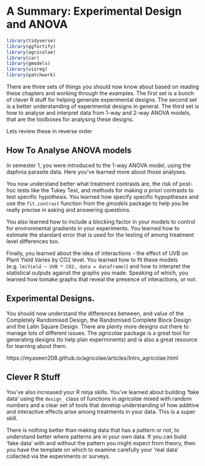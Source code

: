 # A Summary: Experimental Design and ANOVA

```r
library(tidyverse)
library(ggfortify)
library(agricolae)
library(car)
library(gmodels)
library(visreg)
library(patchwork)
```

There are three sets of things you should now know about based on reading these chapters and working through the examples.  The first set is a bunch of clever R stuff for helping generate experimental designs.  The second set is a better understanding of experimental designs in general.  The third set is how to analyse and interpret data from 1-way and 2-way ANOVA models, that are the toolboxes for analysing these designs.

Lets review these in reverse order

## How To Analyse ANOVA models

In semester 1, you were introduced to the 1-way ANOVA model, using the daphnia parasite data.  Here you've learned more about those analyses.  

You now understand better what treatment contrasts are, the risk of post-hoc tests like the Tukey Test, and methods for making _a priori_ contrasts to test specific hypothesis.  You learned how specify specific hypoptheses and use the `fit.contrast` function from the _gmodels_ package to help you be really precise in asking and answering questions.

You also learned how to include a blocking factor in your models to control for environmental gradients in your experiments.  You learned how to estimate the standard error that is used for the testing of among treatment level differences too.

Finally, you learned about the idea of interactions - the effect of UVB on Plant Yield Varies by CO2 level.  You learned how to fit these models (e.g. `lm(Yield ~ UVB * CO2, data = dataframe)`) and how to interpret the statistical outputs against the graphs you made.  Speaking of which, you learned how tomake graphs that reveal the presence of interactions, or not.

## Experimental Designs.

You should now understand the differences between, and value of the Completely Randomised Design, the Randomised Complete Block Design and the Latin Square Design.  There are plenty more designs out there to manage lots of different issues.  The _agricolae_ package is a great tool for generating designs (to help plan experminents) and is also a great resource for learning about them.

https://myaseen208.github.io/agricolae/articles/Intro_agricolae.html

## Clever R Stuff

You've also increased your R ninja skills.  You've learned about building 'fake data' using the `design_` class of functions in _agricolae_ mixed with random numbers and a clear set of tools that develop understanding of how additive and interactive effects arise among treatments in your data.  This is a super skill.

There is nothing better than making data that has a pattern or not, to understand better where patterns are in your own data.  If you can build 'fake data' with and without the pattern you might expect from theory, then you have the template on which to examine carefully your 'real data' collected via the experiments or surveys.


